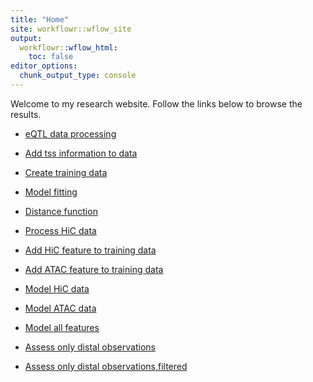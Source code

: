 ```yaml
---
title: "Home"
site: workflowr::wflow_site
output:
  workflowr::wflow_html:
    toc: false
editor_options:
  chunk_output_type: console
---
```


Welcome to my research website. Follow the links below to browse the results.

+ [eQTL data processing](eqtl_process.html)

+ [Add tss information to data](add_tss.html)

+ [Create training data](create_training_set.html)

+ [Model fitting](model_fitting.html)

+ [Distance function](dist_functions.html)

+ [Process HiC data](hic_raw.html)

+ [Add HiC feature to training data](add_hic_feature.html)

+ [Add ATAC feature to training data](atac_eqtl.html)

+ [Model HiC data](model_hic.html)

+ [Model ATAC data](model_atac.html)

+ [Model all features](fit_all_feature.html)

+ [Assess only distal observations](assess_distal_observation.html)

+ [Assess only distal observations,filtered](assess_distal_observation_filtered.html)
